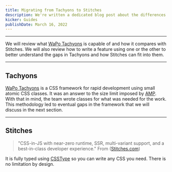 ```yaml
---
title: Migrating from Tachyons to Stitches
description: We're written a dedicated blog post about the differences between Tachyons and Stitches.
kicker: Guides
publishDate: March 16, 2022
---
```


---

We will review what [WaPo Tachyons](https://tachyons.preview.now.washingtonpost.com/tachyons) is capable of and how it compares with Stitches. We will also review how to write a feature using one or the other to better understand the gaps in Tachyons and how Stitches can fit into them.

<hr />

## Tachyons

[WaPo Tachyons](https://tachyons.preview.now.washingtonpost.com/tachyons) is a CSS framework for rapid development using small atomic CSS classes. It was an answer to the size limit imposed by [AMP](https://amp.dev/documentation/guides-and-tutorials/develop/style_and_layout/style_pages/?format=websites). With that in mind, the team wrote classes for what was needed for the work. This methodology led to eventual gaps in the framework that we will discuss in the next section.

<hr />

## Stitches

> "CSS-in-JS with near-zero runtime, SSR, multi-variant support, and a best-in-class developer experience." From ([Stitches.com](https://stitches.com/))

It is fully typed using [CSSType](https://github.com/frenic/csstype) so you can write any CSS you need. There is no limitation by design.
